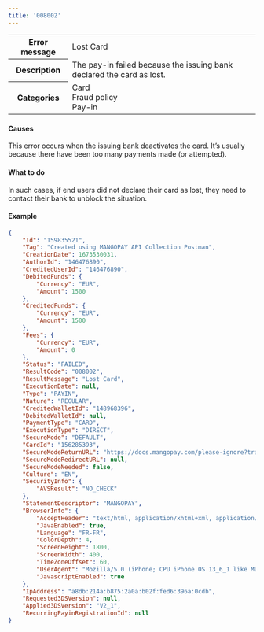 ---
title: '008002'  
---
  
<table>
    <tbody>
        <tr>
            <th class="header"><strong>Error message</strong></th>
            <td class="table-content">Lost Card</td>
        </tr>
        <tr>
            <th class="header"><strong>Description</strong></th>
            <td class="table-content">The pay-in failed because the issuing bank declared the card as lost.</td>
        </tr>
        <tr>
            <th class="header"><strong>Categories</strong></th>
            <td class="table-content">  
<div class="label">Card</div>  
<div class="label">Fraud policy</div>  
<div class="label">Pay-in</div>
</td>
        </tr>
    </tbody>
</table>  

#### Causes  

This error occurs when the issuing bank deactivates the card. It’s usually because there have been too many payments made (or attempted).  

#### What to do  

In such cases, if end users did not declare their card as lost, they need to contact their bank to unblock the situation.  

#### Example  
```json API Response
{
    "Id": "159835521",
    "Tag": "Created using MANGOPAY API Collection Postman",
    "CreationDate": 1673530031,
    "AuthorId": "146476890",
    "CreditedUserId": "146476890",
    "DebitedFunds": {
        "Currency": "EUR",
        "Amount": 1500
    },
    "CreditedFunds": {
        "Currency": "EUR",
        "Amount": 1500
    },
    "Fees": {
        "Currency": "EUR",
        "Amount": 0
    },
    "Status": "FAILED",
    "ResultCode": "008002",
    "ResultMessage": "Lost Card",
    "ExecutionDate": null,
    "Type": "PAYIN",
    "Nature": "REGULAR",
    "CreditedWalletId": "148968396",
    "DebitedWalletId": null,
    "PaymentType": "CARD",
    "ExecutionType": "DIRECT",
    "SecureMode": "DEFAULT",
    "CardId": "156285393",
    "SecureModeReturnURL": "https://docs.mangopay.com/please-ignore?transactionId=159835521",
    "SecureModeRedirectURL": null,
    "SecureModeNeeded": false,
    "Culture": "EN",
    "SecurityInfo": {
        "AVSResult": "NO_CHECK"
    },
    "StatementDescriptor": "MANGOPAY",
    "BrowserInfo": {
        "AcceptHeader": "text/html, application/xhtml+xml, application/xml;q=0.9, /;q=0.8",
        "JavaEnabled": true,
        "Language": "FR-FR",
        "ColorDepth": 4,
        "ScreenHeight": 1800,
        "ScreenWidth": 400,
        "TimeZoneOffset": 60,
        "UserAgent": "Mozilla/5.0 (iPhone; CPU iPhone OS 13_6_1 like Mac OS X) AppleWebKit/605.1.15 (KHTML, like Gecko) Mobile/15E148",
        "JavascriptEnabled": true
    },
    "IpAddress": "a8db:214a:b875:2a0a:b02f:fed6:396a:0cdb",
    "Requested3DSVersion": null,
    "Applied3DSVersion": "V2_1",
    "RecurringPayinRegistrationId": null
}
```